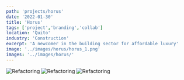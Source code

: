 ```yaml
---
path: 'projects/horus'
date: '2022-01-30'
title: 'Horus'
tags: ['project','branding','collab']
location: 'Quito'
industry: 'Construction'
excerpt: 'A newcomer in the building sector for affordable luxury'
image: '../images/horus/horus_1.png'
images: '../images/horus/'
---
```


![Refactoring](../images/horus/horus_2.png)
![Refactoring](../images/horus/horus_3.png)
![Refactoring](../images/horus/horus_4.png)